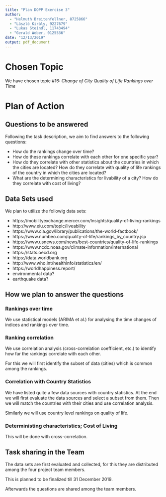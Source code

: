 ```yaml
---
title: "Plan DOPP Exercise 3"
author: 
  - "Helmuth Breitenfellner, 8725866"
  - "László Király, 9227679"
  - "Lukas Steindl, 11743494"
  - "Gerald Weber, 0125536"
date: "12/13/2019"
output: pdf_document
---
```


# Chosen Topic

We have chosen topic #16: _Change of City Quality of Life Rankings over Time_

# Plan of Action

## Questions to be answered

Following the task description, we aim to find answers to the following questions:

* How do the rankings change over time?
* How do these rankings correlate with each other for one specific year?
* How do they correlate with other statistics about the countries in which
  the cities are located?
  How do they correlate with quality of life rankings of the country
  in which the cities are located?
* What are the determining characteristics for livability of a city?
  How do they correlate with cost of living?

## Data Sets used

We plan to utilize the followig data sets:

* https://mobilityexchange.mercer.com/Insights/quality-of-living-rankings
* http://www.eiu.com/topic/liveability
* https://www.cia.gov/library/publications/the-world-factbook/
* https://www.numbeo.com/quality-of-life/rankings_by_country.jsp
* https://www.usnews.com/news/best-countries/quality-of-life-rankings
* https://www.ncdc.noaa.gov/climate-information/international
* https://stats.oecd.org
* https://data.worldbank.org
* http://www.who.int/healthinfo/statistics/en/
* https://worldhappiness.report/
* environmental data?
* earthquake data?

## How we plan to answer the questions

### Rankings over time

We use statistical models (ARIMA et al.) for analysing the time changes of indices
and rankings over time.

### Ranking correlation

We use correlation analysis (cross-correlation coefficient, etc.) to identify how
far the rankings correlate with each other.

For this we will first identify the subset of data (cities) which is common among the rankings.

### Correlation with Country Statistics

We have listed quite a few data sources with country statistics.
At the end we will first evaluate the data sources and select a subset from them.
Then we will match the countries with their cities and use correlation analysis.

Similarly we will use country level rankings on quality of life.

### Deterministing characteristics; Cost of Living

This will be done with cross-correlation.

## Task sharing in the Team

The data sets are first evaluated and collected,
for this they are distributed among the four project team members.

This is planned to be finalized till 31 December 2019.

Afterwards the questions are shared among the team members.

